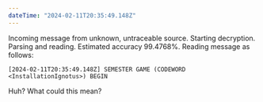 ```yaml
---
dateTime: "2024-02-11T20:35:49.148Z"
---
```


Incoming message from unknown, untraceable source. Starting decryption. Parsing and reading. Estimated accuracy 99.4768%. Reading message as follows:

`[2024-02-11T20:35:49.148Z] SEMESTER GAME (CODEWORD <InstallationIgnotus>) BEGIN`

Huh? What could this mean?

